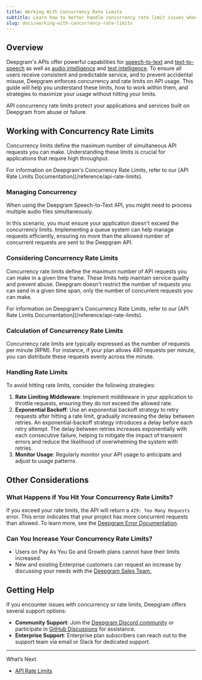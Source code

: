 ```yaml
---
title: Working With Concurrency Rate Limits
subtitle: Learn how to better handle concurrency rate limit issues when using Deepgram.
slug: docs/working-with-concurrency-rate-limits
---
```



## Overview

Deepgram's APIs offer powerful capabilities for [speech-to-text](getting-started-with-pre-recorded-audio) and [text-to-speech](/docs/text-to-speech) as well as [audio intelligence](/docs/audio-intelligence) and [text intelligence](/docs/text-intelligence). To ensure all users receive consistent and predictable service, and to prevent accidental misuse, Deepgram enforces concurrency and rate limits on API usage. This guide will help you understand these limits, how to work within them, and strategies to maximize your usage without hitting your limits.

<Info>
  API concurrency rate limits protect your applications and services built on Deepgram from abuse or failure.
</Info>

## Working with Concurrency Rate Limits

Concurrency limits define the maximum number of simultaneous API requests you can make. Understanding these limits is crucial for applications that require high throughput.

<Info>
  For information on Deepgram's Concurrency Rate Limits, refer to our [API Rate Limits Documentation](/reference/api-rate-limits).
</Info>

### Managing Concurrency

When using the Deepgram Speech-to-Text API, you might need to process multiple audio files simultaneously.

In this scenario, you must ensure your application doesn't exceed the concurrency limits. Implementing a queue system can help manage requests efficiently, ensuring no more than the allowed number of concurrent requests are sent to the Deepgram API.

### Considering Concurrency Rate Limits

Concurrency rate limits define the maximum number of API requests you can make in a given time frame. These limits help maintain service quality and prevent abuse. Deepgram doesn't restrict the number of requests you can send in a given time span, only the number of concurrent requests you can make.

<Info>
  For information on Deepgram's Concurrency Rate Limits, refer to our [API Rate Limits Documentation](/reference/api-rate-limits).
</Info>

### Calculation of Concurrency Rate Limits

Concurrency rate limits are typically expressed as the number of requests per minute (RPM). For instance, if your plan allows 480 requests per minute, you can distribute these requests evenly across the minute.

### Handling Rate Limits

To avoid hitting rate limits, consider the following strategies:

1. **Rate Limiting Middleware**: Implement middleware in your application to throttle requests, ensuring they do not exceed the allowed rate.
2. **Exponential Backoff**: Use an exponential backoff strategy to retry requests after hitting a rate limit, gradually increasing the delay between retries. An exponential-backoff strategy introduces a delay before each retry attempt. The delay between retries increases exponentially with each consecutive failure, helping to mitigate the impact of transient errors and reduce the likelihood of overwhelming the system with retries.
3. **Monitor Usage**: Regularly monitor your API usage to anticipate and adjust to usage patterns.

## Other Considerations

### What Happens if You Hit Your Concurrency Rate Limits?

If you exceed your rate limits, the API will return a `429: Too Many Requests` error. This error indicates that your project has more concurrent requests than allowed. To learn more, see the [Deepgram Error Documentation](/reference/errors#429-rate-limit-exceeded-1).

### Can You Increase Your Concurrency Rate Limits?

* Users on Pay As You Go and Growth plans cannot have their limits increased.
* New and existing Enterprise customers can request an increase by discussing your needs with the [Deepgram Sales Team.](https://deepgram.com/contact-us)

## Getting Help

If you encounter issues with concurrency or rate limits, Deepgram offers several support options:

* **Community Support**: Join the [Deepgram Discord community](https://discord.gg/xWRaCDBtW4) or participate in [GitHub Discussions](https://github.com/orgs/deepgram/discussions) for assistance.
* **Enterprise Support**: Enterprise plan subscribers can reach out to the support team via email or Slack for dedicated support.

***

What’s Next

* [API Rate Limits](/reference/api-rate-limits)
